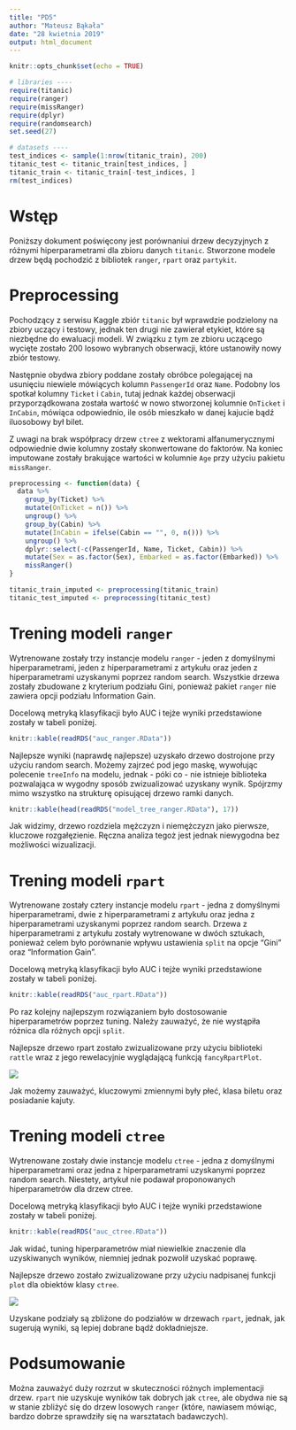 ---
title: "PD5"
author: "Mateusz Bąkała"
date: "28 kwietnia 2019"
output: html_document
---

```{r setup, include=FALSE}
knitr::opts_chunk$set(echo = TRUE)

# libraries ----
require(titanic)
require(ranger)
require(missRanger)
require(dplyr)
require(randomsearch)
set.seed(27)

# datasets ----
test_indices <- sample(1:nrow(titanic_train), 200)
titanic_test <- titanic_train[test_indices, ]
titanic_train <- titanic_train[-test_indices, ]
rm(test_indices)
```

# Wstęp

Poniższy dokument poświęcony jest porównaniui drzew decyzyjnych z różnymi hiperparametrami dla zbioru danych `titanic`. Stworzone modele drzew będą pochodzić z bibliotek `ranger`, `rpart` oraz `partykit`.

# Preprocessing

Pochodzący z serwisu Kaggle zbiór `titanic` był wprawdzie podzielony na zbiory uczący i testowy, jednak ten drugi nie zawierał etykiet, które są niezbędne do ewaluacji modeli. W związku z tym ze zbioru uczącego wycięte zostało 200 losowo wybranych obserwacji, które ustanowiły nowy zbiór testowy.

Następnie obydwa zbiory poddane zostały obróbce polegającej na usunięciu niewiele mówiących kolumn `PassengerId` oraz `Name`. Podobny los spotkał kolumny `Ticket` i `Cabin`, tutaj jednak każdej obserwacji przyporządkowana została wartość w nowo stworzonej kolumnie `OnTicket` i `InCabin`, mówiąca odpowiednio, ile osób mieszkało w danej kajucie bądź iluosobowy był bilet.

Z uwagi na brak współpracy drzew `ctree` z wektorami alfanumerycznymi odpowiednie dwie kolumny zostały skonwertowane do faktorów. Na koniec imputowane zostały brakujące wartości w kolumnie `Age` przy użyciu pakietu `missRanger`.

```{r}
preprocessing <- function(data) {
  data %>%
    group_by(Ticket) %>%
    mutate(OnTicket = n()) %>%
    ungroup() %>%
    group_by(Cabin) %>%
    mutate(InCabin = ifelse(Cabin == "", 0, n())) %>%
    ungroup() %>%
    dplyr::select(-c(PassengerId, Name, Ticket, Cabin)) %>%
    mutate(Sex = as.factor(Sex), Embarked = as.factor(Embarked)) %>%
    missRanger()
}
```

```{r, include=FALSE}
titanic_train_imputed <- preprocessing(titanic_train)
titanic_test_imputed <- preprocessing(titanic_test)
```

# Trening modeli `ranger`

Wytrenowane zostały trzy instancje modelu `ranger` - jeden z domyślnymi hiperparametrami, jeden z hiperparametrami z artykułu oraz jeden z hiperparametrami uzyskanymi poprzez random search. Wszystkie drzewa zostały zbudowane z kryterium podziału Gini, ponieważ pakiet `ranger` nie zawiera opcji podziału Information Gain.

Docelową metryką klasyfikacji było AUC i tejże wyniki przedstawione zostały w tabeli poniżej.

```{r, echo=FALSE}
knitr::kable(readRDS("auc_ranger.RData"))
```

Najlepsze wyniki (naprawdę najlepsze) uzyskało drzewo dostrojone przy użyciu random search. Możemy zajrzeć pod jego maskę, wywołując polecenie `treeInfo` na modelu, jednak - póki co - nie istnieje biblioteka pozwalająca w wygodny sposób zwizualizować uzyskany wynik. Spójrzmy mimo wszystko na strukturę opisującej drzewo ramki danych.

```{r, echo=FALSE}
knitr::kable(head(readRDS("model_tree_ranger.RData"), 17))
```

Jak widzimy, drzewo rozdziela mężczyzn i niemężczyzn jako pierwsze, kluczowe rozgałęzienie. Ręczna analiza tegoż jest jednak niewygodna bez możliwości wizualizacji.

# Trening modeli `rpart`

Wytrenowane zostały cztery instancje modelu `rpart` - jedna z domyślnymi hiperparametrami, dwie z hiperparametrami z artykułu oraz jedna z hiperparametrami uzyskanymi poprzez random search. Drzewa z hiperparametrami z artykułu zostały wytrenowane w dwóch sztukach, ponieważ celem było porównanie wpływu ustawienia `split` na opcje "Gini" oraz "Information Gain".

Docelową metryką klasyfikacji było AUC i tejże wyniki przedstawione zostały w tabeli poniżej.

```{r, echo=FALSE}
knitr::kable(readRDS("auc_rpart.RData"))
```

Po raz kolejny najlepszym rozwiązaniem było dostosowanie hiperparametrów poprzez tuning. Należy zauważyć, że nie wystąpiła różnica dla różnych opcji `split`.

Najlepsze drzewo rpart zostało zwizualizowane przy użyciu biblioteki `rattle` wraz z jego rewelacyjnie wyglądającą funkcją `fancyRpartPlot`.

![](rpart_tuned_2.png)

Jak możemy zauważyć, kluczowymi zmiennymi były płeć, klasa biletu oraz posiadanie kajuty.

# Trening modeli `ctree`

Wytrenowane zostały dwie instancje modelu `ctree` - jedna z domyślnymi hiperparametrami oraz jedna z hiperparametrami uzyskanymi poprzez random search. Niestety, artykuł nie podawał proponowanych hiperparametrów dla drzew ctree.

Docelową metryką klasyfikacji było AUC i tejże wyniki przedstawione zostały w tabeli poniżej.

```{r, echo=FALSE}
knitr::kable(readRDS("auc_ctree.RData"))
```

Jak widać, tuning hiperparametrów miał niewielkie znaczenie dla uzyskiwanych wyników, niemniej jednak pozwolił uzyskać poprawę.

Najlepsze drzewo zostało zwizualizowane przy użyciu nadpisanej funkcji `plot` dla obiektów klasy `ctree`.

![](ctree_tuned.png)

Uzyskane podziały są zbliżone do podziałów w drzewach `rpart`, jednak, jak sugerują wyniki, są lepiej dobrane bądź dokładniejsze.

# Podsumowanie

Można zauważyć duży rozrzut w skuteczności różnych implementacji drzew. `rpart` nie uzyskuje wyników tak dobrych jak `ctree`, ale obydwa nie są w stanie zbliżyć się do drzew losowych `ranger` (które, nawiasem mówiąc, bardzo dobrze sprawdziły się na warsztatach badawczych).
